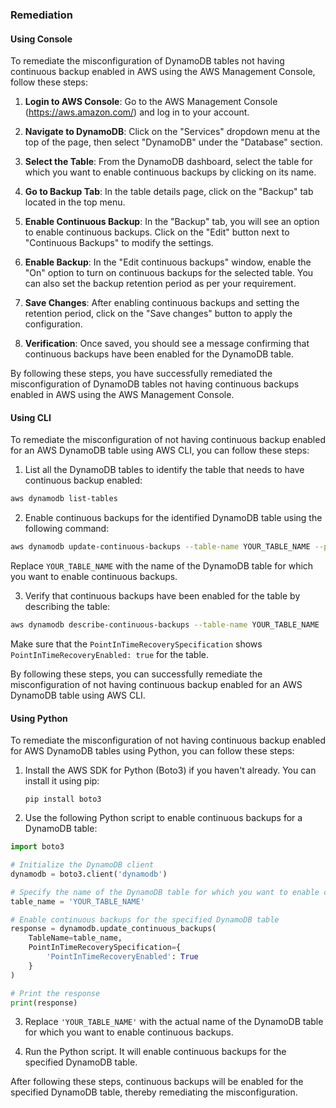 ### Remediation

#### Using Console

To remediate the misconfiguration of DynamoDB tables not having continuous backup enabled in AWS using the AWS Management Console, follow these steps:

1. **Login to AWS Console**: Go to the AWS Management Console (https://aws.amazon.com/) and log in to your account.

2. **Navigate to DynamoDB**: Click on the "Services" dropdown menu at the top of the page, then select "DynamoDB" under the "Database" section.

3. **Select the Table**: From the DynamoDB dashboard, select the table for which you want to enable continuous backups by clicking on its name.

4. **Go to Backup Tab**: In the table details page, click on the "Backup" tab located in the top menu.

5. **Enable Continuous Backup**: In the "Backup" tab, you will see an option to enable continuous backups. Click on the "Edit" button next to "Continuous Backups" to modify the settings.

6. **Enable Backup**: In the "Edit continuous backups" window, enable the "On" option to turn on continuous backups for the selected table. You can also set the backup retention period as per your requirement.

7. **Save Changes**: After enabling continuous backups and setting the retention period, click on the "Save changes" button to apply the configuration.

8. **Verification**: Once saved, you should see a message confirming that continuous backups have been enabled for the DynamoDB table.

By following these steps, you have successfully remediated the misconfiguration of DynamoDB tables not having continuous backups enabled in AWS using the AWS Management Console.

#### Using CLI

To remediate the misconfiguration of not having continuous backup enabled for an AWS DynamoDB table using AWS CLI, you can follow these steps:

1. List all the DynamoDB tables to identify the table that needs to have continuous backup enabled:
```bash
aws dynamodb list-tables
```

2. Enable continuous backups for the identified DynamoDB table using the following command:
```bash
aws dynamodb update-continuous-backups --table-name YOUR_TABLE_NAME --point-in-time-recovery-specification PointInTimeRecoveryEnabled=true
```
Replace `YOUR_TABLE_NAME` with the name of the DynamoDB table for which you want to enable continuous backups.

3. Verify that continuous backups have been enabled for the table by describing the table:
```bash
aws dynamodb describe-continuous-backups --table-name YOUR_TABLE_NAME
```
Make sure that the `PointInTimeRecoverySpecification` shows `PointInTimeRecoveryEnabled: true` for the table.

By following these steps, you can successfully remediate the misconfiguration of not having continuous backup enabled for an AWS DynamoDB table using AWS CLI.

#### Using Python

To remediate the misconfiguration of not having continuous backup enabled for AWS DynamoDB tables using Python, you can follow these steps:

1. Install the AWS SDK for Python (Boto3) if you haven't already. You can install it using pip:
   ```
   pip install boto3
   ```

2. Use the following Python script to enable continuous backups for a DynamoDB table:

```python
import boto3

# Initialize the DynamoDB client
dynamodb = boto3.client('dynamodb')

# Specify the name of the DynamoDB table for which you want to enable continuous backups
table_name = 'YOUR_TABLE_NAME'

# Enable continuous backups for the specified DynamoDB table
response = dynamodb.update_continuous_backups(
    TableName=table_name,
    PointInTimeRecoverySpecification={
        'PointInTimeRecoveryEnabled': True
    }
)

# Print the response
print(response)
```

3. Replace `'YOUR_TABLE_NAME'` with the actual name of the DynamoDB table for which you want to enable continuous backups.

4. Run the Python script. It will enable continuous backups for the specified DynamoDB table.

After following these steps, continuous backups will be enabled for the specified DynamoDB table, thereby remediating the misconfiguration.

